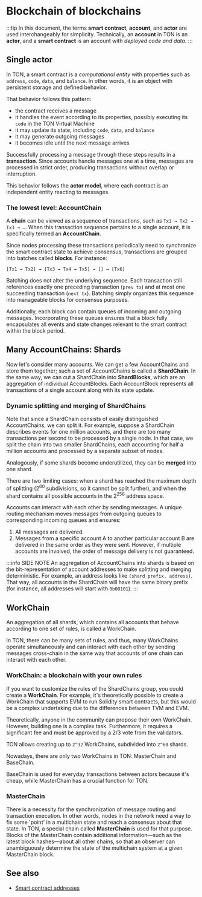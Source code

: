 
# Blockchain of blockchains

:::tip
In this document, the terms **smart contract**, **account**, and **actor** are used interchangeably for simplicity.
Technically, an **account** in TON is an **actor**, and a **smart contract** is an account with _deployed code and data_.
:::

## Single actor

In TON, a smart contract is a _computational entity_ with properties such as `address`, `code`, `data`, and `balance`. In other words, it is an object with persistent storage and defined behavior.

That behavior follows this pattern:

- the contract receives a message
- it handles the event according to its properties, possibly executing its `code` in the TON Virtual Machine
- it may update its state, including `code`, `data`, and `balance`
- it may generate outgoing messages
- it becomes idle until the next message arrives

Successfully processing a message through these steps results in a **transaction**.
Since accounts handle messages one at a time, messages are processed in strict order, producing transactions without overlap or interruption.

This behavior follows the **actor model**, where each contract is an independent entity reacting to messages.

### The lowest level: AccountChain

A **chain** can be viewed as a sequence of transactions, such as `Tx1 → Tx2 → Tx3 → …`. When this transaction sequence pertains to a single account, it is specifically termed an **AccountChain**.

Since nodes processing these transactions periodically need to synchronize the smart contract state to achieve consensus, transactions are grouped into batches called **blocks**. For instance:

```text
[Tx1 → Tx2] → [Tx3 → Tx4 → Tx5] → [] → [Tx6]
```

Batching does not alter the underlying sequence. Each transaction still references exactly one preceding transaction (`prev tx`) and at most one succeeding transaction (`next tx`). Batching simply organizes this sequence into manageable blocks for consensus purposes.

Additionally, each block can contain queues of incoming and outgoing messages. Incorporating these queues ensures that a block fully encapsulates all events and state changes relevant to the smart contract within the block period.

## Many AccountChains: Shards

Now let's consider many accounts. We can get a few AccountChains and store them together; such a set of AccountChains is called a **ShardChain**. In the same way, we can cut a ShardChain into **ShardBlocks**, which are an aggregation of individual AccountBlocks. Each AccountBlock represents all transactions of a single account along with its state update.

### Dynamic splitting and merging of ShardChains

Note that since a ShardChain consists of easily distinguished AccountChains, we can split it. For example, suppose a ShardChain describes events for one million accounts, and there are too many transactions per second to be processed by a single node. In that case, we split the chain into two smaller ShardChains, each accounting for half a million accounts and processed by a separate subset of nodes.

Analogously, if some shards become underutilized, they can be **merged** into one shard.

There are two limiting cases: when a shard has reached the maximum depth of splitting (2<sup>60</sup> subdivisions, so it cannot be split further), and when the shard contains all possible accounts in the 2<sup>256</sup> address space.

Accounts can interact with each other by sending messages.  A unique routing mechanism moves messages from outgoing queues to corresponding incoming queues and ensures:

1. All messages are delivered.
2. Messages from a specific account A to another particular account B are delivered in the same order as they were sent. However, if multiple accounts are involved, the order of message delivery is not guaranteed.

:::info SIDE NOTE
An aggregation of AccountChains into shards is based on the bit-representation of account addresses to make splitting and merging deterministic. For example, an address looks like `(shard prefix, address)`. That way, all accounts in the ShardChain will have the same binary prefix (for instance, all addresses will start with `0b00101`).
:::

## WorkChain

An aggregation of all shards, which contains all accounts that behave according to one set of rules, is called a WorkChain.

In TON, there can be many sets of rules, and thus, many WorkChains operate simultaneously and can interact with each other by sending messages cross-chain in the same way that accounts of one chain can interact with each other.

### WorkChain: a blockchain with your own rules

If you want to customize the rules of the ShardChains group, you could create a **WorkChain**. For example, it's theoretically possible to create a WorkChain that supports EVM to run Solidity smart contracts, but this would be a complex undertaking due to the differences between TVM and EVM.

Theoretically, anyone in the community can propose their own WorkChain. However, building one is a complex task. Furthermore, it requires a significant fee and must be approved by a 2/3 vote from the validators.

TON allows creating up to `2^32` WorkChains, subdivided into `2^60` shards.

Nowadays, there are only two WorkChains in TON: MasterChain and BaseChain.

BaseChain is used for everyday transactions between actors because it's cheap, while MasterChain has a crucial function for TON.

### MasterChain

There is a necessity for the synchronization of message routing and transaction execution. In other words, nodes in the network need a way to fix some 'point' in a multichain state and reach a consensus about that state. In TON, a special chain called **MasterChain** is used for that purpose. Blocks of the MasterChain contain additional information—such as the latest block hashes—about all other chains, so that an observer can unambiguously determine the state of the multichain system at a given MasterChain block.

## See also

- [Smart contract addresses](/v3/concepts/dive-into-ton/ton-blockchain/smart-contract-addresses)

<Feedback />
